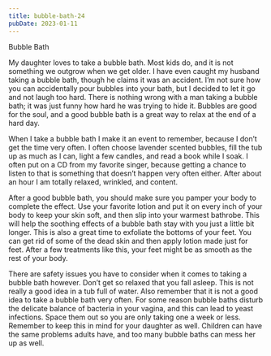 ```yaml
---
title: bubble-bath-24
pubDate: 2023-01-11
---
```


Bubble Bath

My daughter loves to take a bubble bath. Most kids do, and it is not something we outgrow when we get older. I have even caught my husband taking a bubble bath, though he claims it was an accident. I’m not sure how you can accidentally pour bubbles into your bath, but I decided to let it go and not laugh too hard. There is nothing wrong with a man taking a bubble bath; it was just funny how hard he was trying to hide it. Bubbles are good for the soul, and a good bubble bath is a great way to relax at the end of a hard day.

When I take a bubble bath I make it an event to remember, because I don’t get the time very often. I often choose lavender scented bubbles, fill the tub up as much as I can, light a few candles, and read a book while I soak. I often put on a CD from my favorite singer, because getting a chance to listen to that is something that doesn’t happen very often either. After about an hour I am totally relaxed, wrinkled, and content.

After a good bubble bath, you should make sure you pamper your body to complete the effect. Use your favorite lotion and put it on every inch of your body to keep your skin soft, and then slip into your warmest bathrobe. This will help the soothing effects of a bubble bath stay with you just a little bit longer. This is also a great time to exfoliate the bottoms of your feet. You can get rid of some of the dead skin and then apply lotion made just for feet. After a few treatments like this, your feet might be as smooth as the rest of your body.

There are safety issues you have to consider when it comes to taking a bubble bath however. Don’t get so relaxed that you fall asleep. This is not really a good idea in a tub full of water. Also remember that it is not a good idea to take a bubble bath very often. For some reason bubble baths disturb the delicate balance of bacteria in your vagina, and this can lead to yeast infections. Space them out so you are only taking one a week or less. Remember to keep this in mind for your daughter as well. Children can have the same problems adults have, and too many bubble baths can mess her up as well.